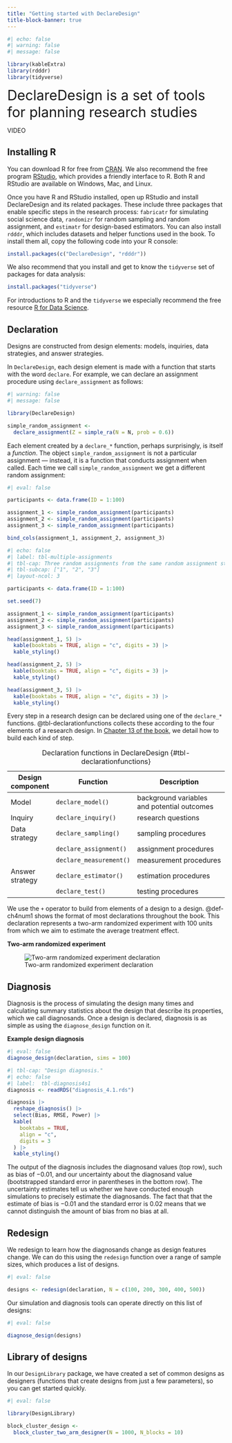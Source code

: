 ```yaml
---
title: "Getting started with DeclareDesign"
title-block-banner: true
---
```


```r
#| echo: false
#| warning: false
#| message: false

library(kableExtra)
library(rdddr)
library(tidyverse)
```

<font size="6">DeclareDesign is a set of tools for planning research studies</font>

VIDEO

## Installing R 

You can download R for free from [CRAN](https://cran.r-project.org). We also recommend the free program [RStudio](https://rstudio.com/products/rstudio/download), which provides a friendly interface to R. Both R and RStudio are available on Windows, Mac, and Linux.

Once you have R and RStudio installed, open up RStudio and install DeclareDesign and its related packages. These include three packages that enable specific steps in the research process: `fabricatr` for simulating social science data, `randomizr` for random sampling and random assignment, and `estimatr` for design-based estimators. You can also install `rdddr`, which includes datasets and helper functions used in the book. To install them all, copy the following code into your R console:

```r
install.packages(c("DeclareDesign", "rdddr"))
```

We also recommend that you install and get to know the `tidyverse` set of packages for data analysis:

```r
install.packages("tidyverse")
```

For introductions to R and the `tidyverse` we especially recommend the free resource [R for Data Science](https://r4ds.had.co.nz).

## Declaration

Designs are constructed from design elements: models, inquiries, data strategies, and answer strategies. 

In `DeclareDesign`, each design element is made with a function that starts with the word `declare`. For example, we can declare an assignment procedure using `declare_assignment` as follows:

```r
#| warning: false
#| message: false

library(DeclareDesign)

simple_random_assignment <- 
  declare_assignment(Z = simple_ra(N = N, prob = 0.6))
```

Each element created by a `declare_*` function, perhaps surprisingly, is itself a *function*. The object `simple_random_assignment` is not a particular assignment --- instead, it is a function that conducts assignment when called. Each time we call `simple_random_assignment` we get a different random assignment:

```r
#| eval: false

participants <- data.frame(ID = 1:100)

assignment_1 <- simple_random_assignment(participants)
assignment_2 <- simple_random_assignment(participants)
assignment_3 <- simple_random_assignment(participants)

bind_cols(assignment_1, assignment_2, assignment_3)
```
```r
#| echo: false
#| label: tbl-multiple-assignments
#| tbl-cap: Three random assignments from the same random assignment step.
#| tbl-subcap: ["1", "2", "3"]
#| layout-ncol: 3

participants <- data.frame(ID = 1:100)

set.seed(7)

assignment_1 <- simple_random_assignment(participants)
assignment_2 <- simple_random_assignment(participants)
assignment_3 <- simple_random_assignment(participants)

head(assignment_1, 5) |> 
  kable(booktabs = TRUE, align = "c", digits = 3) |> 
  kable_styling()

head(assignment_2, 5) |> 
  kable(booktabs = TRUE, align = "c", digits = 3) |> 
  kable_styling()

head(assignment_3, 5) |> 
  kable(booktabs = TRUE, align = "c", digits = 3) |> 
  kable_styling()
```

Every step in a research design can be declared using one of the `declare_*` functions. @tbl-declarationfunctions collects these according to the four elements of a research design. In [Chapter 13 of the book](https://book.declaredesign.org/declaration-diagnosis-redesign/declaration-in-code.html), we detail how to build each kind of step.

| Design component | Function                       | Description                                   |
| ---------------- | ------------------------------ | --------------------------------------------- |
| Model            | `declare_model()`              | background variables and potential outcomes   |
| Inquiry          | `declare_inquiry()`            | research questions                            |
| Data strategy    | `declare_sampling()`           | sampling procedures                           |
|                  | `declare_assignment()`         | assignment procedures                         |
|                  | `declare_measurement()`        | measurement procedures                        |
| Answer strategy  | `declare_estimator()`          | estimation procedures                         |
|                  | `declare_test()`               | testing procedures                            |

: Declaration functions in DeclareDesign {#tbl-declarationfunctions} 

We use the `+` operator to build from elements of a design to a design. @def-ch4num1 shows the format of most declarations throughout the book. This declaration represents a two-arm randomized experiment with 100 units from which we aim to estimate the average treatment effect.

**Two-arm randomized experiment**

![Two-arm randomized experiment declaration](https://draft.declaredesign.org/figures/declaration-example.svg){#fig-designannotated}

## Diagnosis {#diagnose-design-function}

Diagnosis is the process of simulating the design many times and calculating summary statistics about the design that describe its properties, which we call diagnosands. Once a design is declared, diagnosis is as simple as using the `diagnose_design` function on it.

**Example design diagnosis**

```r
#| eval: false
diagnose_design(declaration, sims = 100)
```

```r
#| tbl-cap: "Design diagnosis."
#| echo: false
#| label:  tbl-diagnosis4s1
diagnosis <- readRDS("diagnosis_4.1.rds")

diagnosis |>
  reshape_diagnosis() |>
  select(Bias, RMSE, Power) |>
  kable(
    booktabs = TRUE,
    align = "c",
    digits = 3
  ) |> 
  kable_styling()
```

The output of the diagnosis includes the diagnosand values (top row), such as bias of $-0.01$, and our uncertainty about the diagnosand value (bootstrapped standard error in parentheses in the bottom row). The uncertainty estimates tell us whether we have conducted enough simulations to precisely estimate the diagnosands. The fact that that the estimate of bias is $-0.01$ and the standard error is $0.02$ means that we cannot distinguish the amount of bias from no bias at all. 

## Redesign {#redesign-function}

We redesign to learn how the diagnosands change as design features change. We can do this using the `redesign` function over a range of sample sizes, which produces a list of designs.

```r
#| eval: false

designs <- redesign(declaration, N = c(100, 200, 300, 400, 500))
```

Our simulation and diagnosis tools can operate directly on this list of designs:

```r
#| eval: false

diagnose_design(designs)
```

## Library of designs

In our `DesignLibrary` package, we have created a set of common designs as designers (functions that create designs from just a few parameters), so you can get started quickly.

```r
#| eval: false

library(DesignLibrary)

block_cluster_design <- 
  block_cluster_two_arm_designer(N = 1000, N_blocks = 10)
```
